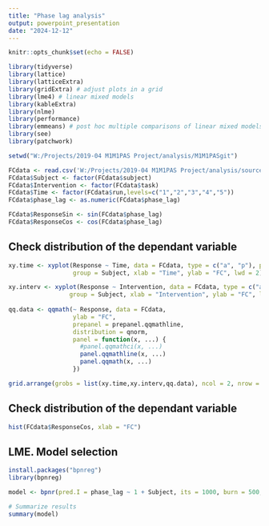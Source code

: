 ```yaml
---
title: "Phase lag analysis"
output: powerpoint_presentation
date: "2024-12-12"
---
```


```r
knitr::opts_chunk$set(echo = FALSE)
```

```r
library(tidyverse)
library(lattice)
library(latticeExtra)
library(gridExtra) # adjust plots in a grid
library(lme4) # linear mixed models
library(kableExtra)
library(nlme)
library(performance)
library(emmeans) # post hoc multiple comparisons of linear mixed models
library(see)
library(patchwork)
```

```r
setwd("W:/Projects/2019-04 M1M1PAS Project/analysis/M1M1PASgit")

FCdata <- read.csv('W:/Projects/2019-04 M1M1PAS Project/analysis/source_Paolo/fc_source/sourceBeamformeroldLF_phlags.csv', header=TRUE, sep=',', dec='.')
FCdata$Subject <- factor(FCdata$subject)
FCdata$Intervention <- factor(FCdata$task)
FCdata$Time <- factor(FCdata$run,levels=c("1","2","3","4","5"))
FCdata$phase_lag <- as.numeric(FCdata$phase_lag)

```

```r

FCdata$ResponseSin <- sin(FCdata$phase_lag)
FCdata$ResponseCos <- cos(FCdata$phase_lag)


```
## Check distribution of the dependant variable

```r

xy.time <- xyplot(Response ~ Time, data = FCdata, type = c("a", "p"), pch = 20,
                  group = Subject, xlab = "Time", ylab = "FC", lwd = 2)

xy.interv <- xyplot(Response ~ Intervention, data = FCdata, type = c("a", "p"), pch = 20,
                 group = Subject, xlab = "Intervention", ylab = "FC", lwd = 2)
                    
qq.data <- qqmath(~ Response, data = FCdata,
                  ylab = "FC",
                  prepanel = prepanel.qqmathline,
                  distribution = qnorm,
                  panel = function(x, ...) {
                    #panel.qqmathci(x, ...)
                    panel.qqmathline(x, ...)
                    panel.qqmath(x, ...)
                  })

grid.arrange(grobs = list(xy.time,xy.interv,qq.data), ncol = 2, nrow = 2)
```
## Check distribution of the dependant variable

```r
hist(FCdata$ResponseCos, xlab = "FC")
```
## LME. Model selection

```r
install.packages("bpnreg")
library(bpnreg)

```

```r
model <- bpnr(pred.I = phase_lag ~ 1 + Subject, its = 1000, burn = 500, data = FCdata)

# Summarize results
summary(model)

```